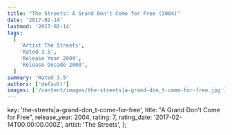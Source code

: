 ```yaml
---
title: "The Streets: A Grand Don't Come for Free (2004)"
date: '2017-02-14'
lastmod: '2017-02-14'
tags:
  [
    'Artist The Streets',
    'Rated 3.5',
    'Release Year 2004',
    'Release Decade 2000',
  ]
summary: 'Rated 3.5'
authors: ['default']
images: ['/content/images/the-streets|a-grand-don_t-come-for-free.jpg']
---
```


  key: 'the-streets|a-grand-don_t-come-for-free',
  title: "A Grand Don't Come for Free",
  release_year: 2004,
  rating: 7,
  rating_date: '2017-02-14T00:00:00.000Z',
  artist: 'The Streets',
};

<MusicRating data={data} />
